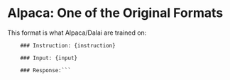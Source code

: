 # Alpaca: One of the Original Formats

This format is what Alpaca/Dalai are trained on:
```
    ### Instruction: {instruction}

    ### Input: {input}

    ### Response:```
